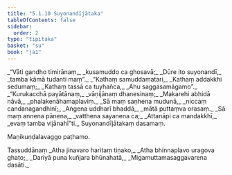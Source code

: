 ```yaml
---
title: "5.1.10 Suyonandījātaka"
tableOfContents: false
sidebar:
  order: 2
type: "tipitaka"
basket: "su"
book: "ja1"
---
```



<DynamicBreadcrumb />

<Division number="55" book="ja1">

<Paragraph number="1209" type="verses" book="ja1">
_“Vāti gandho timirānaṃ,_  
_kusamuddo ca ghosavā;_  
_Dūre ito suyonandī,_  
_tamba kāmā tudanti maṃ”._  

</Paragraph>

</Division>
<Division number="56" book="ja1">

<Paragraph number="1210" type="verses" book="ja1">
_“Kathaṃ samuddamatari,_  
_Kathaṃ addakkhi sedumaṃ;_  
_Kathaṃ tassā ca tuyhañca,_  
_Ahu saggasamāgamo”._  

</Paragraph>

</Division>
<Division number="57" book="ja1">

<Paragraph number="1211" type="verses" book="ja1">
_“Kurukacchā payātānaṃ,_  
_vāṇijānaṃ dhanesinaṃ;_  
_Makarehi abhidā nāvā,_  
_phalakenāhamaplaviṃ._  

</Paragraph>

</Division>
<Division number="58" book="ja1">

<Paragraph number="1212" type="verses" book="ja1">
_Sā maṃ saṇhena mudunā,_  
_niccaṃ candanagandhinī;_  
_Aṅgena uddharī bhaddā,_  
_mātā puttaṃva orasaṃ._  

</Paragraph>

</Division>
<Division number="59" book="ja1">

<Paragraph number="1213" type="verses" book="ja1">
_Sā maṃ annena pānena,_  
_vatthena sayanena ca;_  
_Attanāpi ca mandakkhī,_  
_evaṃ tamba vijānahī”ti._  


</Paragraph>
</Division>

<Paragraph number="1214" type="center" book="ja1">
Suyonandījātakaṃ dasamaṃ.

  
Maṇikuṇḍalavaggo paṭhamo.



</Paragraph>

<Paragraph number="1215" type="center" book="ja1">
Tassuddānaṃ


</Paragraph>

<Paragraph number="1216" type="verses" book="ja1">
_Atha jinavaro haritaṃ tiṇako,_  
_Atha bhinnaplavo uragova ghaṭo;_  
_Dariyā puna kuñjara bhūnahatā,_  
_Migamuttamasaggavarena dasāti._
</Paragraph>
